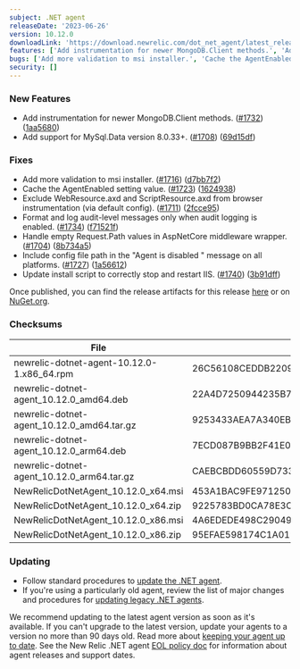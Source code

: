 ```yaml
---
subject: .NET agent
releaseDate: '2023-06-26'
version: 10.12.0
downloadLink: 'https://download.newrelic.com/dot_net_agent/latest_release'
features: ['Add instrumentation for newer MongoDB.Client methods.', 'Add support for MySql.Data version 8.0.33+.']
bugs: ['Add more validation to msi installer.', 'Cache the AgentEnabled setting value.', 'Exclude WebResource.axd and ScriptResource.axd from browser instrumentation (via default config).', 'Format and log audit-level messages only when audit logging is enabled.', 'Handle empty Request.Path values in AspNetCore middleware wrapper.', 'Include config file path in the "Agent is disabled " message on all platforms.', 'Update install script to correctly stop and restart IIS.']
security: []
---
```


### New Features

* Add instrumentation for newer MongoDB.Client methods. ([#1732](https://github.com/newrelic/newrelic-dotnet-agent/issues/1732)) ([1aa5680](https://github.com/newrelic/newrelic-dotnet-agent/commit/1aa5680a8f7f855895203a45b8dfcc5059d656e0))
* Add support for MySql.Data version 8.0.33+. ([#1708](https://github.com/newrelic/newrelic-dotnet-agent/issues/1708)) ([69d15df](https://github.com/newrelic/newrelic-dotnet-agent/commit/69d15dfbed178fb5698695253160ae12a4f7a410))
### Fixes

* Add more validation to msi installer. ([#1716](https://github.com/newrelic/newrelic-dotnet-agent/issues/1716)) ([d7bb7f2](https://github.com/newrelic/newrelic-dotnet-agent/commit/d7bb7f290beae8394599cee1ea9b3213cf2dc473))
* Cache the AgentEnabled setting value. ([#1723](https://github.com/newrelic/newrelic-dotnet-agent/issues/1723)) ([1624938](https://github.com/newrelic/newrelic-dotnet-agent/commit/1624938ab48b63c1fa6e98037d74976dbc8186da))
* Exclude WebResource.axd and ScriptResource.axd from browser instrumentation (via default config). ([#1711](https://github.com/newrelic/newrelic-dotnet-agent/issues/1711)) ([2fcce95](https://github.com/newrelic/newrelic-dotnet-agent/commit/2fcce95093ed4ef6d1efe67489c8d1ae6c9b29e6))
* Format and log audit-level messages only when audit logging is enabled. ([#1734](https://github.com/newrelic/newrelic-dotnet-agent/issues/1734)) ([f71521f](https://github.com/newrelic/newrelic-dotnet-agent/commit/f71521f2540311e97d13646ff6d6524dfcc3965f))
* Handle empty Request.Path values in AspNetCore middleware wrapper. ([#1704](https://github.com/newrelic/newrelic-dotnet-agent/issues/1704)) ([8b734a5](https://github.com/newrelic/newrelic-dotnet-agent/commit/8b734a59a53cfd218322d83acbe9d7eb4e7cc055))
* Include config file path in the "Agent is disabled " message on all platforms. ([#1727](https://github.com/newrelic/newrelic-dotnet-agent/issues/1727)) ([1a56612](https://github.com/newrelic/newrelic-dotnet-agent/commit/1a5661243eaa84683694e022fe9806768b8af9f7))
* Update install script to correctly stop and restart IIS. ([#1740](https://github.com/newrelic/newrelic-dotnet-agent/issues/1740)) ([3b91dff](https://github.com/newrelic/newrelic-dotnet-agent/commit/3b91dff0ad9aa2fc4218cd85d28fb6d0892cc7fb))

Once published, you can find the release artifacts for this release [here](https://download.newrelic.com/dot_net_agent/latest_release/) or on [NuGet.org](https://www.nuget.org/).

### Checksums
| File | SHA - 256  Hash |
| ---| ---|
| newrelic-dotnet-agent-10.12.0-1.x86_64.rpm | 26C56108CEDDB22090EE5DD101C4A7E9B0D6D8285D50B7845CAE25F4F9B925EE |
| newrelic-dotnet-agent_10.12.0_amd64.deb | 22A4D7250944235B79419E2FE65DB6143365286A4DAA18E28BB6DC8B31CBFC6C |
| newrelic-dotnet-agent_10.12.0_amd64.tar.gz | 9253433AEA7A340EB8EF32BF6236929D20E23BDF2EAC2068B45E02652EDE8D98 |
| newrelic-dotnet-agent_10.12.0_arm64.deb | 7ECD087B9BB2F41E01C9D9C6AB002D953F87D4531B9A572F0CC03ABF9CA33816 |
| newrelic-dotnet-agent_10.12.0_arm64.tar.gz | CAEBCBDD60559D7337F126044FCE403190CD5A3DE98C2761538D8E7324A0635B |
| NewRelicDotNetAgent_10.12.0_x64.msi | 453A1BAC9FE971250AF8AC1A83EFFFB3528E13F8759E793C35FA4C068B371924 |
| NewRelicDotNetAgent_10.12.0_x64.zip | 9225783BD0CA78E3C6D80BA88806FDE1C9FC293B1872CA1B9C3C9EE3B5367E18 |
| NewRelicDotNetAgent_10.12.0_x86.msi | 4A6EDEDE498C29049A2ECF9ECBE09032D7B23AAB53311BF9B4C6857117C47C94 |
| NewRelicDotNetAgent_10.12.0_x86.zip | 95EFAE598174C1A0193BD0DFB5A0353C3D966556CF82CC829DB7E8A678BCAAD4 |

  
### Updating

* Follow standard procedures to [update the .NET agent](/docs/agents/net-agent/installation-configuration/update-net-agent).
* If you're using a particularly old agent, review the list of major changes and procedures for [updating legacy .NET agents](/docs/agents/net-agent/troubleshooting/upgrade-legacy-net-agents).

We recommend updating to the latest agent version as soon as it's available. If you can't upgrade to the latest version, update your agents to a version no more than 90 days old. Read more about [keeping your agent up to date](/docs/new-relic-solutions/new-relic-one/install-configure/update-new-relic-agent).
See the New Relic .NET agent [EOL policy doc](/docs/apm/agents/net-agent/getting-started/net-agent-eol-policy) for information about agent releases and support dates.